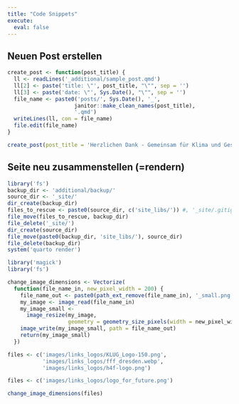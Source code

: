 ```yaml
---
title: "Code Snippets"
execute: 
  eval: false
---
```


## Neuen Post erstellen
```r
create_post <- function(post_title) {
  ll <- readLines('_additional/sample_post.qmd')
  ll[2] <- paste('title: \"', post_title, "\"", sep = '')
  ll[3] <- paste('date: \"', Sys.Date(), "\"", sep = '')
  file_name <- paste0('posts/', Sys.Date(), '_',
                     janitor::make_clean_names(post_title), 
                     '.qmd')
  writeLines(ll, con = file_name)
  file.edit(file_name)
}
```

```r
create_post(post_title = 'Herzlichen Dank - Gemeinsam für Klima und Gesundheit!')
```

## Seite neu zusammenstellen (=rendern)
```r
library('fs')
backup_dir <- 'additional/backup/' 
source_dir <- '_site/'
dir_create(backup_dir)
files_to_rescue <- paste0(source_dir, c('site_libs/')) #, '_site/.gitignore')
file_move(files_to_rescue, backup_dir)
file_delete('_site/')
dir_create(source_dir)
file_move(paste0(backup_dir, 'site_libs/'), source_dir)
file_delete(backup_dir)
system('quarto render')
```

```r
library('magick')
library('fs')

change_image_dimensions <- Vectorize(
  function(file_name_in, new_pixel_width = 200) {
    file_name_out <- paste0(path_ext_remove(file_name_in), '_small.png')
    my_image <- image_read(file_name_in)
    my_image_small <- 
      image_resize(my_image, 
                   geometry = geometry_size_pixels(width = new_pixel_width))
    image_write(my_image_small, path = file_name_out)
    return(my_image_small)
  })

files <- c('images/links_logos/KLUG_Logo-150.png', 
           'images/links_logos/fff_dresden.webp', 
           'images/links_logos/h4f-logo.png')

files <- c('images/links_logos/logo_for_future.png')

change_image_dimensions(files)

```
